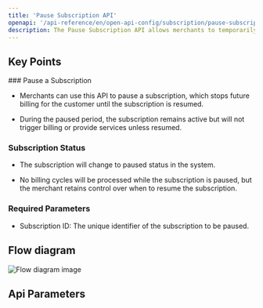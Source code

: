 ```yaml
---
title: 'Pause Subscription API'
openapi: '/api-reference/en/open-api-config/subscription/pause-subscription.json POST /api/v1/server-to-server-interface/subscription/{subscription_id}/pause'
description: The Pause Subscription API allows merchants to temporarily pause a customer subscription, halting any upcoming billing cycles until the subscription is resumed. 
---
```


## Key Points

<Info>
  ### Pause a Subscription

  * Merchants can use this API to pause a subscription, which stops future billing for the customer until the subscription is resumed.

  * During the paused period, the subscription remains active but will not trigger billing or provide services unless resumed.

  ### Subscription Status

  * The subscription will change to paused status in the system.

  * No billing cycles will be processed while the subscription is paused, but the merchant retains control over when to resume the subscription.

  ### Required Parameters

  * Subscription ID: The unique identifier of the subscription to be paused.
</Info>

## Flow diagram

![Flow diagram image](/images/timeline-diagram/flows-API-subs-pause.svg)

## Api Parameters
